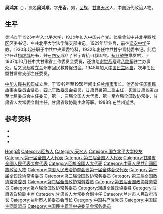 '''吴鸿宾'''（{{bd|1903年|2月|1988年|2月3日}}），原名'''吴鸿顺'''，字'''彤斋'''，男，[[回族|回族]]，[[甘肃|甘肃]][[天水|天水]]人，中国近代政治人物。

== 生平 ==
吴鸿宾于1923年考入[[北平大学|北平大学]]，1926年加入[[中国共产党|中国共产党]]。此后曾任中共北平[[西城区|西城区]]区委书记、中共北平大学法学院支部书记。1929年毕业后，前往[[延安中学|延安中学]]任教。1930年起任职于中共中央军委特科。1932年出任中共甘宁青特委书记。此后担任过[[杨虎城|杨虎城]]秘书，并在[[西安|西安]]成立了甘宁青抗日救国会。[[抗日战争|抗日战争]]爆发后，于1937年10月任中共甘肃省工作委员会委员，还协助[[谢觉哉|谢觉哉]]组建[[八路军|八路军]]驻兰办事处。后又发起成立兰州市回民教育促进会。1945年加入[[中国民主同盟|中国民主同盟]]，次年任民盟甘肃省支部主任委员。

[[中华人民共和国|中华人民共和国]]成立后，于1949年至1958年间出任[[兰州市|兰州市]]市长。他还曾任[[国家民族事务委员会|国家民族事务委员会]]委员，[[西北军政委员会|西北军政委员会]]委员，[[甘肃行署|甘肃行署]]第二副主任，民盟甘肃省第四至七届委员会主任委员，第一、三届全国人大代表，第一至六届全国政协常委，甘肃省人大常委会副主任，甘肃省政协副主席等职。1988年在兰州逝世。

== 参考资料 ==
{{ReflistH}}
* {{cite web|url=http://www.gscn.com.cn/pub/lysh/lyxxp/2011/04/02/1301706421994.html|title=中共甘宁青特委书记吴鸿宾|publisher=中国甘肃网|date=2011-04-02|deadurl=yes|archiveurl=https://web.archive.org/web/20110910104402/http://www.gscn.com.cn/pub/lysh/lyxxp/2011/04/02/1301706421994.html|archivedate=2011-09-10|accessdate=2011-09-11}}
* {{cite web|url=http://www.tianshui.com.cn/news/lz/2005090510113385274.htm|title=首任兰州市市长吴鸿宾|publisher=天水在线|date=2005-09-05|accessdate=2011-09-11|archive-date=2020-04-30|archive-url=https://web.archive.org/web/20200430141936/http://www.tianshui.com.cn/news/lz/2005090510113385274.htm|dead-url=no}}
* {{cite web|url=http://www.worldwu.com/Article/tp/gansu/201012/8558_3.html|title=甘肃天水吴氏|publisher=华夏吴氏网|accessdate=2011-09-11|archive-date=2016-03-04|archive-url=https://web.archive.org/web/20160304100227/http://www.worldwu.com/Article/tp/gansu/201012/8558_3.html|dead-url=no}}
{{ReflistF}}

{{Navboxes 
| title  = 吴鸿宾在[[中国民主同盟|中国民主同盟]]的职务
| list1  =
{{中国民主同盟第三届中央委员会}}
{{中国民主同盟第四届中央委员会}}
{{中国民主同盟第五届中央委员会}}
}}

{{Authority control}}
{{DEFAULTSORT:Wu吴}}
[[Category:吴姓|Hong鸿]]
[[Category:回族人|Category:回族人]]
[[Category:天水人|Category:天水人]]
[[Category:国立北平大学校友|Category:国立北平大学校友]]
[[Category:第一届全国人大代表|Category:第一届全国人大代表]]
[[Category:第三届全国人大代表|Category:第三届全国人大代表]]
[[Category:甘肅省全國人民代表大會代表|Category:甘肅省全國人民代表大會代表]]
[[Category:回族全國人大代表|Category:回族全國人大代表]]
[[Category:中華人民共和國回族政治人物|Category:中華人民共和國回族政治人物]]
[[Category:中国人民政治协商会议第一届全体会议代表|Category:中国人民政治协商会议第一届全体会议代表]]
[[Category:第一届全国政协常务委员|Category:第一届全国政协常务委员]]
[[Category:第二届全国政协常务委员|Category:第二届全国政协常务委员]]
[[Category:第三届全国政协常务委员|Category:第三届全国政协常务委员]]
[[Category:第四届全国政协常务委员|Category:第四届全国政协常务委员]]
[[Category:第五届全国政协常务委员|Category:第五届全国政协常务委员]]
[[Category:第六届全国政协常务委员|Category:第六届全国政协常务委员]]
[[Category:回族全國政協委員|Category:回族全國政協委員]]
[[Category:甘肅省政協副主席|Category:甘肅省政協副主席]]
[[Category:甘肃省人大常委会副主任|Category:甘肃省人大常委会副主任]]
[[Category:兰州市人民政府市长|Category:兰州市人民政府市长]]
[[Category:兰州市人民委员会市长|Category:兰州市人民委员会市长]]
[[Category:中国共产党党员|Category:中国共产党党员]]
[[Category:中国民主同盟盟员|Category:中国民主同盟盟员]]
[[Category:中国民主同盟中央委员会常务委员|Category:中国民主同盟中央委员会常务委员]]